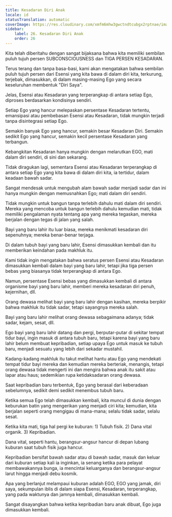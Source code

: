 ```yaml
---
title: Kesadaran Diri Anak
locale: id
statusTranslation: automatic
coverImage: https://res.cloudinary.com/xmfm6mhw3gwctndtcubgx2rptnae/image/upload/v1740468922/small_cover_tratado_de_psicologia_revolucionaria_a4c0dca4e0.webp
sidebar:
    label: 26. Kesadaran Diri Anak
    order: 26
---
```

Kita telah diberitahu dengan sangat bijaksana bahwa kita memiliki sembilan puluh tujuh persen SUBCONSCIOUSNESS dan TIGA PERSEN KESADARAN.

Terus terang dan tanpa basa-basi, kami akan mengatakan bahwa sembilan puluh tujuh persen dari Esensi yang kita bawa di dalam diri kita, terkurung, terjebak, dimasukkan, di dalam masing-masing Ego yang secara keseluruhan membentuk "Diri Saya".

Jelas, Esensi atau Kesadaran yang terperangkap di antara setiap Ego, diproses berdasarkan kondisinya sendiri.

Setiap Ego yang hancur melepaskan persentase Kesadaran tertentu, emansipasi atau pembebasan Esensi atau Kesadaran, tidak mungkin terjadi tanpa disintegrasi setiap Ego.

Semakin banyak Ego yang hancur, semakin besar Kesadaran Diri. Semakin sedikit Ego yang hancur, semakin kecil persentase Kesadaran yang terbangun.

Kebangkitan Kesadaran hanya mungkin dengan melarutkan EGO, mati dalam diri sendiri, di sini dan sekarang.

Tidak diragukan lagi, sementara Esensi atau Kesadaran terperangkap di antara setiap Ego yang kita bawa di dalam diri kita, ia tertidur, dalam keadaan bawah sadar.

Sangat mendesak untuk mengubah alam bawah sadar menjadi sadar dan ini hanya mungkin dengan memusnahkan Ego; mati dalam diri sendiri.

Tidak mungkin untuk bangun tanpa terlebih dahulu mati dalam diri sendiri. Mereka yang mencoba untuk bangun terlebih dahulu kemudian mati, tidak memiliki pengalaman nyata tentang apa yang mereka tegaskan, mereka berjalan dengan tegas di jalan yang salah.

Bayi yang baru lahir itu luar biasa, mereka menikmati kesadaran diri sepenuhnya; mereka benar-benar terjaga.

Di dalam tubuh bayi yang baru lahir, Esensi dimasukkan kembali dan itu memberikan keindahan pada makhluk itu.

Kami tidak ingin mengatakan bahwa seratus persen Esensi atau Kesadaran dimasukkan kembali dalam bayi yang baru lahir, tetapi jika tiga persen bebas yang biasanya tidak terperangkap di antara Ego.

Namun, persentase Esensi bebas yang dimasukkan kembali di antara organisme bayi yang baru lahir, memberi mereka kesadaran diri penuh, kejernihan, dll.

Orang dewasa melihat bayi yang baru lahir dengan kasihan, mereka berpikir bahwa makhluk itu tidak sadar, tetapi sayangnya mereka salah.

Bayi yang baru lahir melihat orang dewasa sebagaimana adanya; tidak sadar, kejam, sesat, dll.

Ego bayi yang baru lahir datang dan pergi, berputar-putar di sekitar tempat tidur bayi, ingin masuk di antara tubuh baru, tetapi karena bayi yang baru lahir belum membuat kepribadian, setiap upaya Ego untuk masuk ke tubuh baru, menjadi sesuatu yang lebih dari sekadar mustahil.

Kadang-kadang makhluk itu takut melihat hantu atau Ego yang mendekati tempat tidur bayi mereka dan kemudian mereka berteriak, menangis, tetapi orang dewasa tidak mengerti ini dan mengira bahwa anak itu sakit atau lapar atau haus; sedemikian rupa ketidaksadaran orang dewasa.

Saat kepribadian baru terbentuk, Ego yang berasal dari keberadaan sebelumnya, sedikit demi sedikit menembus tubuh baru.

Ketika semua Ego telah dimasukkan kembali, kita muncul di dunia dengan keburukan batin yang mengerikan yang menjadi ciri kita; kemudian, kita berjalan seperti orang mengigau di mana-mana; selalu tidak sadar, selalu sesat.

Ketika kita mati, tiga hal pergi ke kuburan: 1) Tubuh fisik. 2) Dana vital organik. 3) Kepribadian.

Dana vital, seperti hantu, berangsur-angsur hancur di depan lubang kuburan saat tubuh fisik juga hancur.

Kepribadian bersifat bawah sadar atau di bawah sadar, masuk dan keluar dari kuburan setiap kali ia inginkan, ia senang ketika para pelayat membawakannya bunga, ia mencintai keluarganya dan berangsur-angsur larut hingga menjadi debu kosmik.

Apa yang berlanjut melampaui kuburan adalah EGO, EGO yang jamak, diri saya, sekumpulan iblis di dalam siapa Esensi, Kesadaran, terperangkap, yang pada waktunya dan jamnya kembali, dimasukkan kembali.

Sangat disayangkan bahwa ketika kepribadian baru anak dibuat, Ego juga dimasukkan kembali.


